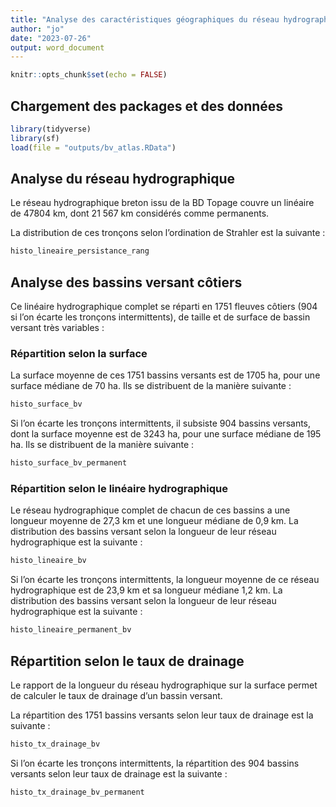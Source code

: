 ```yaml
---
title: "Analyse des caractéristiques géographiques du réseau hydrographique et des bassins versant côtiers bretons"
author: "jo"
date: "2023-07-26"
output: word_document
---
```


```r
knitr::opts_chunk$set(echo = FALSE)
```

## Chargement des packages et des données

```r
library(tidyverse)
library(sf)
load(file = "outputs/bv_atlas.RData")
```
## Analyse du réseau hydrographique

Le réseau hydrographique breton issu de la BD Topage couvre un linéaire de 47804 km, dont 21 567 km considérés comme permanents.

La distribution de ces tronçons selon l’ordination de Strahler est la suivante :
```r
histo_lineaire_persistance_rang
```

## Analyse des bassins versant côtiers

Ce linéaire hydrographique complet se réparti en 1751 fleuves côtiers (904 si l'on écarte les tronçons intermittents), de taille et de surface de bassin versant très variables :

### Répartition selon la surface

La surface moyenne de ces 1751 bassins versants est de 1705 ha, pour une surface médiane de 70 ha.
Ils se distribuent de la manière suivante :

```r
histo_surface_bv
```

Si l'on écarte les tronçons intermittents, il subsiste 904 bassins versants, dont la surface moyenne est de 3243 ha, pour une surface médiane de 195 ha.
Ils se distribuent de la manière suivante :

```r
histo_surface_bv_permanent
```

### Répartition selon le linéaire hydrographique

Le réseau hydrographique complet de chacun de ces bassins a une longueur moyenne de 27,3 km et une longueur médiane de 0,9 km.
La distribution des bassins versant selon la longueur de leur réseau hydrographique est la suivante :

```r
histo_lineaire_bv
```

Si l'on écarte les tronçons intermittents, la longueur moyenne de ce réseau hydrographique est de 23,9 km et sa longueur médiane 1,2 km.
La distribution des bassins versant selon la longueur de leur réseau hydrographique est la suivante :

```r
histo_lineaire_permanent_bv
```

## Répartition selon le taux de drainage

Le rapport de la longueur du réseau hydrographique sur la surface permet de calculer le taux de drainage d'un bassin versant.

La répartition des 1751 bassins versants selon leur taux de drainage est la suivante :

```r
histo_tx_drainage_bv
```

Si l'on écarte les tronçons intermittents, la répartition des 904 bassins versants selon leur taux de drainage est la suivante :

```r
histo_tx_drainage_bv_permanent
```

